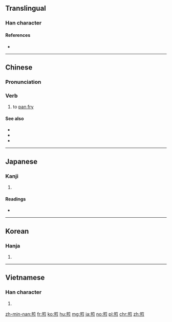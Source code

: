 ==Translingual==

===Han character===
{{Han char|rn=86|rad=火|as=09|sn=13|four=80332|canj=TBNF}}

====References====
* {{Han ref|kx=0676.100|dkj=19184|dj=1087.130|hdz=32222.020|uh=714E|ud=29006|bh=B7CE|bd=47054}}

----

==Chinese==
{{zh-forms}}

===Pronunciation===
{{zh-pron
|m=jiān
|c=zin1
|h=pfs=chiên
|mn=chian
|oc=y
|mc=y
|cat=v}}

===Verb===
{{zh-verb}}

# to [[pan fry]]

====See also====
* {{zh-l|煸|tr=biān}}
* {{zh-l|炒|tr=chǎo}}
* {{zh-l|炸|tr=zhà}}

----

==Japanese==

===Kanji===
{{ja-kanji|grade=|rs=火09}}

# {{defn|lang=ja|sort=火09}}

====Readings====
* {{ja-readings|on=[[せん]] (sen)|kun=[[いる]] (iru)}}

----

==Korean==

===Hanja===
{{ko-hanja|hangeul=전|eumhun=|rv=jeon|mr=chŏn|y=cen}}

# {{defn|lang=ko|sort=火09}}

----

==Vietnamese==

===Han character===
{{vi-hantu|[[tiên]], [[chiên]]|rs=火09}}

# {{defn|lang=vi|sort=火09}}

[[zh-min-nan:煎]]
[[fr:煎]]
[[ko:煎]]
[[hu:煎]]
[[mg:煎]]
[[ja:煎]]
[[no:煎]]
[[pl:煎]]
[[chr:煎]]
[[zh:煎]]
